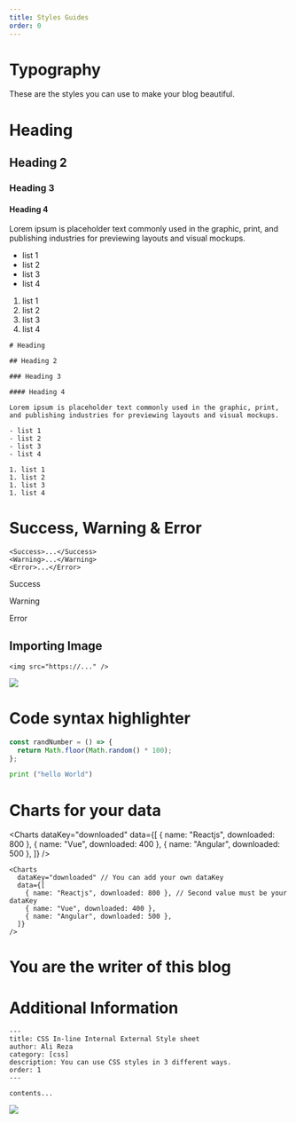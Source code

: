 ```yaml
---
title: Styles Guides
order: 0
---
```


# Typography

These are the styles you can use to make your blog beautiful.

# Heading

## Heading 2

### Heading 3

#### Heading 4

Lorem ipsum is placeholder text commonly used in the graphic, print, and publishing industries for previewing layouts and visual mockups.

- list 1
- list 2
- list 3
- list 4

1. list 1
1. list 2
1. list 3
1. list 4

```md:[blog].mdx
# Heading

## Heading 2

### Heading 3

#### Heading 4

Lorem ipsum is placeholder text commonly used in the graphic, print, and publishing industries for previewing layouts and visual mockups.

- list 1
- list 2
- list 3
- list 4

1. list 1
1. list 2
1. list 3
1. list 4
```

# Success, Warning & Error

```md:[blog].mdx
<Success>...</Success>
<Warning>...</Warning>
<Error>...</Error>
```

<Success>Success</Success>

<Warning>Warning</Warning>

<Error>Error</Error>

## Importing Image

```md:[blog].mdx
<img src="https://..." />
```

<img src="https://images.unsplash.com/photo-1580927752452-89d86da3fa0a?ixlib=rb-4.0.3&ixid=MnwxMjA3fDB8MHxwaG90by1wYWdlfHx8fGVufDB8fHx8&auto=format&fit=crop&w=1170&q=80" />

# Code syntax highlighter

```js:app.js
const randNumber = () => {
  return Math.floor(Math.random() * 100);
};
```

```python:app.py
print ("hello World")
```

# Charts for your data

<Charts
  dataKey="downloaded"
  data={[
    { name: "Reactjs", downloaded: 800 },
    { name: "Vue", downloaded: 400 },
    { name: "Angular", downloaded: 500 },
  ]}
/>

```jsx:[blog].mdx
<Charts
  dataKey="downloaded" // You can add your own dataKey
  data={[
    { name: "Reactjs", downloaded: 800 }, // Second value must be your dataKey
    { name: "Vue", downloaded: 400 },
    { name: "Angular", downloaded: 500 },
  ]}
/>
```

# You are the writer of this blog

<Author
  name="Ali Reza"
  headline="Front-End Developer"
  image="https://pbs.twimg.com/profile_images/1598932468492476416/tTkHaLF7_400x400.jpg"
  link="https://twitter.com/Ali_Developer05"
/>

# Additional Information

```md:blog.mdx
---
title: CSS In-line Internal External Style sheet
author: Ali Reza
category: [css]
description: You can use CSS styles in 3 different ways.
order: 1
---

contents...
```

<img src="https://user-images.githubusercontent.com/99729607/221332101-40a618a6-6ea3-4761-b93b-5aaf97b84239.png" />

